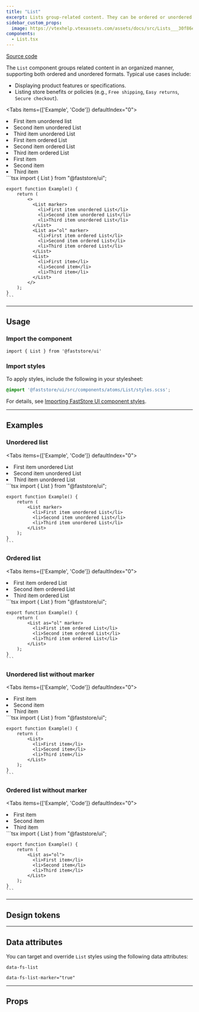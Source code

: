 ```yaml
---
title: "List"
excerpt: Lists group-related content. They can be ordered or unordered.
sidebar_custom_props:
  image: https://vtexhelp.vtexassets.com/assets/docs/src/Lists___30f86e23fa668d02441cd1173fc000a9.png
components:
  - List.tsx
---
```


[<i class="fa-brands fa-github"></i> Source code](https://github.com/vtex/faststore/tree/main/packages/components/src/atoms/List)

The `List` component groups related content in an organized manner, supporting both ordered and unordered formats. Typical use cases include:

- Displaying product features or specifications.
- Listing store benefits or policies (e.g., `Free shipping`, `Easy returns`, `Secure checkout`).

<Tabs items={['Example', 'Code']} defaultIndex="0">
  <Tab>
    <OverviewSection bigGap>
      <List marker>
        <li>First item unordered list</li>
        <li>Second item unordered List</li>
        <li>Third item unordered List</li>
      </List>
      <List as="ol" marker>
        <li>First item ordered List</li>
        <li>Second item ordered List</li>
        <li>Third item ordered List</li>
      </List>
      <List>
        <li>First item</li>
        <li>Second item</li>
        <li>Third item</li>
      </List>
    </OverviewSection>
  </Tab>
  <Tab>
    ```tsx
    import { List } from "@faststore/ui";

    export function Example() {
        return (
            <>
              <List marker>
                <li>First item unordered List</li>
                <li>Second item unordered List</li>
                <li>Third item unordered List</li>
              </List>
              <List as="ol" marker>
                <li>First item ordered List</li>
                <li>Second item ordered List</li>
                <li>Third item ordered List</li>
              </List>
              <List>
                <li>First item</li>
                <li>Second item</li>
                <li>Third item</li>
              </List>
            </>
        );
    }
    ```
  </Tab>
</Tabs>

---

## Usage

### Import the component

```tsx
import { List } from '@faststore/ui'
```

### Import styles

To apply styles, include the following in your stylesheet:

```scss
@import '@faststore/ui/src/components/atoms/List/styles.scss';
```

For details, see [Importing FastStore UI component styles](https://developers.vtex.com/docs/guides/faststore/using-themes-importing-ui-components-styles).

---

## Examples

### Unordered list

<Tabs items={['Example', 'Code']} defaultIndex="0">
  <Tab>
    <OverviewSection>
      <List marker>
        <li>First item unordered List</li>
        <li>Second item unordered List</li>
        <li>Third item unordered List</li>
      </List>
    </OverviewSection>
  </Tab>
  <Tab>
    ```tsx
    import { List } from "@faststore/ui";

    export function Example() {
        return (
            <List marker>
              <li>First item unordered List</li>
              <li>Second item unordered List</li>
              <li>Third item unordered List</li>
            </List>
        );
    }
    ```
  </Tab>
</Tabs>

### Ordered list

<Tabs items={['Example', 'Code']} defaultIndex="0">
  <Tab>
    <OverviewSection>
      <List as="ol" marker>
        <li>First item ordered List</li>
        <li>Second item ordered List</li>
        <li>Third item ordered List</li>
      </List>
    </OverviewSection>
  </Tab>
  <Tab>
    ```tsx
    import { List } from "@faststore/ui";

    export function Example() {
        return (
            <List as="ol" marker>
              <li>First item ordered List</li>
              <li>Second item ordered List</li>
              <li>Third item ordered List</li>
            </List>
        );
    }
    ```
  </Tab>
</Tabs>

### Unordered list without marker

<Tabs items={['Example', 'Code']} defaultIndex="0">
  <Tab>
    <OverviewSection>
      <List>
        <li>First item</li>
        <li>Second item</li>
        <li>Third item</li>
      </List>
    </OverviewSection>
  </Tab>
  <Tab>
    ```tsx
    import { List } from "@faststore/ui";

    export function Example() {
        return (
            <List>
              <li>First item</li>
              <li>Second item</li>
              <li>Third item</li>
            </List>
        );
    }
    ```
  </Tab>
</Tabs>

### Ordered list without marker

<Tabs items={['Example', 'Code']} defaultIndex="0">
  <Tab>
    <OverviewSection>
      <List as="ol">
        <li>First item</li>
        <li>Second item</li>
        <li>Third item</li>
      </List>
    </OverviewSection>
  </Tab>
  <Tab>
    ```tsx
    import { List } from "@faststore/ui";

    export function Example() {
        return (
            <List as="ol">
              <li>First item</li>
              <li>Second item</li>
              <li>Third item</li>
            </List>
        );
    }
    ```
  </Tab>
</Tabs>

---

## Design tokens

<TokenTable>
  <TokenRow token="--fs-list-style-unordered" value="initial" />
  <TokenRow token="--fs-list-style-ordered" value="decimal" />
</TokenTable>

---

## Data attributes

You can target and override `List` styles using the following data attributes:

`data-fs-list`

`data-fs-list-marker="true"`

---

## Props

<ComponentPropsSection component="List" />
